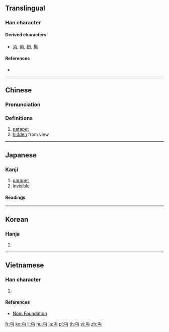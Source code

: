 {{also|丐}}
{{character info/new}}

==Translingual==

===Han character===
{{Han char|rn=1|rad=一|as=03|sn=4|four=10727|canj=MLVS}}

====Derived characters====
* [[沔]], [[眄]], [[麪]], [[髩]]

====References====
* {{Han ref|kx=0077.020|dkj=00021|dj=0154.020|hdz=10011.050|uh=4E0F|ud=19983|bh=C94D|bd=51533}}

----

==Chinese==
{{zh-forms}}

===Pronunciation===
{{zh-pron
|m=miǎn,jū
|c=min5
|h=
|mn=
|w=
|mc=y
|oc=
|ma=|ma2=
|cat=n,a
}}

===Definitions===
# [[parapet]]
# [[hidden]] from view

----

==Japanese==

===Kanji===
{{ja-kanji|grade=uc|rs=一03}}

# [[parapet]]
# [[invisible]]

====Readings====
{{ja-readings|goon=[[めん]] (men)|kanon=[[べん]] (ben)|kun=[[みえぬ]] (mienu)}}

----

==Korean==

===Hanja===
{{ko-hanja|hangeul=[[면]]|rv=myeon|mr=myŏn}}

# {{defn|lang=ko|sort=一03}}

----

==Vietnamese==

===Han character===
{{vi-hantu|[[miện]]|rs=一03}}

# {{defn|lang=vi|sort=一03}}

====References====
* [http://nomfoundation.org/common/nom_details.php?codepoint=4e0f Nom Foundation]

[[fr:丏]]
[[ko:丏]]
[[li:丏]]
[[hu:丏]]
[[ja:丏]]
[[pl:丏]]
[[th:丏]]
[[vi:丏]]
[[zh:丏]]